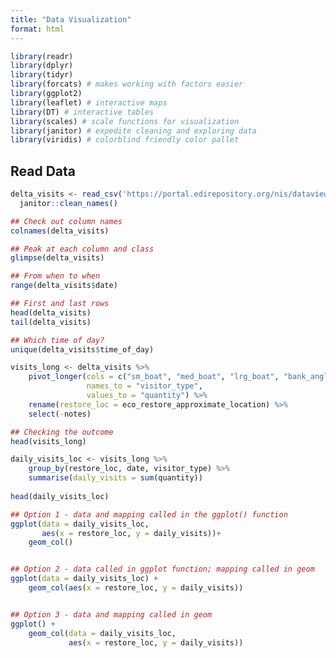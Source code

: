 ```yaml
---
title: "Data Visualization"
format: html
---
```


```r
library(readr)
library(dplyr)
library(tidyr)
library(forcats) # makes working with factors easier
library(ggplot2)
library(leaflet) # interactive maps
library(DT) # interactive tables
library(scales) # scale functions for visualization
library(janitor) # expedite cleaning and exploring data
library(viridis) # colorblind friendly color pallet
```

## Read Data

```r
delta_visits <- read_csv('https://portal.edirepository.org/nis/dataviewer?packageid=edi.587.1&entityid=cda8c1384af0089b506d51ad8507641f') %>%
  janitor::clean_names()
```

```r
## Check out column names
colnames(delta_visits)

## Peak at each column and class
glimpse(delta_visits)

## From when to when
range(delta_visits$date)

## First and last rows
head(delta_visits)
tail(delta_visits)

## Which time of day?
unique(delta_visits$time_of_day)
```

```r
visits_long <- delta_visits %>% 
    pivot_longer(cols = c("sm_boat", "med_boat", "lrg_boat", "bank_angler", "scientist", "cars"),
                 names_to = "visitor_type",
                 values_to = "quantity") %>%
    rename(restore_loc = eco_restore_approximate_location) %>% 
    select(-notes)

## Checking the outcome
head(visits_long)
```

```r
daily_visits_loc <- visits_long %>%
    group_by(restore_loc, date, visitor_type) %>% 
    summarise(daily_visits = sum(quantity))
    
head(daily_visits_loc)
```

```r
## Option 1 - data and mapping called in the ggplot() function
ggplot(data = daily_visits_loc,
       aes(x = restore_loc, y = daily_visits))+
    geom_col()


## Option 2 - data called in ggplot function; mapping called in geom
ggplot(data = daily_visits_loc) +
    geom_col(aes(x = restore_loc, y = daily_visits))


## Option 3 - data and mapping called in geom
ggplot() +
    geom_col(data = daily_visits_loc,
             aes(x = restore_loc, y = daily_visits))
```

